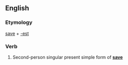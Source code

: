 ==English==

===Etymology===
[[save]] + [[-est]]

===Verb===
{{infl|en|verb form}}

# {{archaic}} Second-person singular present simple form of '''[[save]]'''